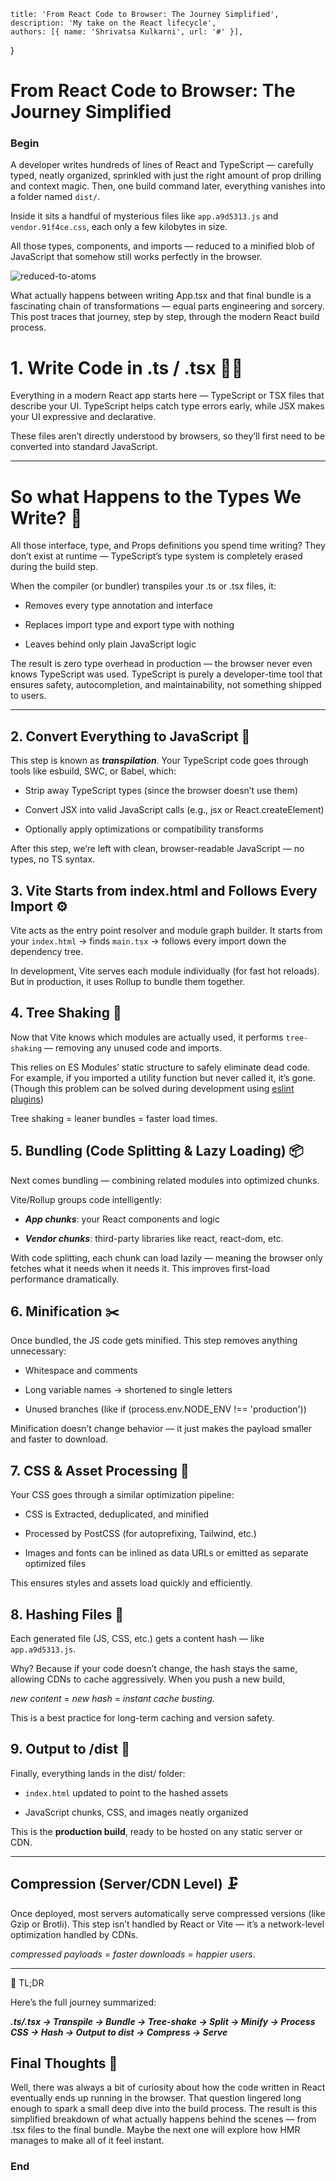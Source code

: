     title: 'From React Code to Browser: The Journey Simplified',
    description: 'My take on the React lifecycle',
    authors: [{ name: 'Shrivatsa Kulkarni', url: '#' }],
}

# From React Code to Browser: The Journey Simplified

### Begin

A developer writes hundreds of lines of React and TypeScript — carefully typed, neatly organized, sprinkled with just the right amount of prop drilling and context magic.
Then, one build command later, everything vanishes into a folder named `dist/`.

Inside it sits a handful of mysterious files like `app.a9d5313.js` and `vendor.91f4ce.css`, each only a few kilobytes in size.

All those types, components, and imports — reduced to a minified blob of JavaScript that somehow still works perfectly in the browser.

![reduced-to-atoms](https://preview.redd.it/z0qllfetn9161.png?width=640&crop=smart&auto=webp&s=7629d4de707f8908867a5a6a40fb391029bb6734)

What actually happens between writing App.tsx and that final bundle is a fascinating chain of transformations — equal parts engineering and sorcery.
This post traces that journey, step by step, through the modern React build process.

# **1. Write Code in .ts / .tsx 🧑‍💻**

Everything in a modern React app starts here — TypeScript or TSX files that describe your UI.
TypeScript helps catch type errors early, while JSX makes your UI expressive and declarative.

These files aren’t directly understood by browsers, so they’ll first need to be converted into standard JavaScript.

---

# **So what Happens to the Types We Write? 🧩**

All those interface, type, and Props definitions you spend time writing?
They don’t exist at runtime — TypeScript’s type system is completely erased during the build step.

When the compiler (or bundler) transpiles your .ts or .tsx files, it:

- Removes every type annotation and interface

- Replaces import type and export type with nothing

- Leaves behind only plain JavaScript logic

The result is zero type overhead in production — the browser never even knows TypeScript was used.
TypeScript is purely a developer-time tool that ensures safety, autocompletion, and maintainability, not something shipped to users.

---

## **2. Convert Everything to JavaScript 🔁**

This step is known as ***transpilation***.
Your TypeScript code goes through tools like esbuild, SWC, or Babel, which:

- Strip away TypeScript types (since the browser doesn’t use them)

- Convert JSX into valid JavaScript calls (e.g., jsx or React.createElement)

- Optionally apply optimizations or compatibility transforms

After this step, we’re left with clean, browser-readable JavaScript — no types, no TS syntax.


## **3. Vite Starts from index.html and Follows Every Import ⚙️**

Vite acts as the entry point resolver and module graph builder.
It starts from your `index.html` → finds `main.tsx` → follows every import down the dependency tree.

In development, Vite serves each module individually (for fast hot reloads).
But in production, it uses Rollup to bundle them together.

## **4. Tree Shaking 🌳**

Now that Vite knows which modules are actually used, it performs `tree-shaking` — removing any unused code and imports.

This relies on ES Modules’ static structure to safely eliminate dead code.
For example, if you imported a utility function but never called it, it’s gone.
(Though this problem can be solved during development using [eslint plugins](https://www.npmjs.com/package/eslint-plugin-unused-imports))

Tree shaking = leaner bundles = faster load times.

## **5. Bundling (Code Splitting & Lazy Loading) 📦**

Next comes bundling — combining related modules into optimized chunks.

Vite/Rollup groups code intelligently:

- ***App chunks***: your React components and logic

- ***Vendor chunks***: third-party libraries like react, react-dom, etc.

With code splitting, each chunk can load lazily — meaning the browser only fetches what it needs when it needs it.
This improves first-load performance dramatically.

## **6. Minification ✂️**

Once bundled, the JS code gets minified.
This step removes anything unnecessary:

- Whitespace and comments

- Long variable names → shortened to single letters

- Unused branches (like if (process.env.NODE_ENV !== 'production'))

Minification doesn’t change behavior — it just makes the payload smaller and faster to download.

## **7. CSS & Asset Processing 🎨**

Your CSS goes through a similar optimization pipeline:

- CSS is Extracted, deduplicated, and minified

- Processed by PostCSS (for autoprefixing, Tailwind, etc.)

- Images and fonts can be inlined as data URLs or emitted as separate optimized files

This ensures styles and assets load quickly and efficiently.

## **8. Hashing Files 🧩**

Each generated file (JS, CSS, etc.) gets a content hash — like `app.a9d5313.js`.

Why?
Because if your code doesn’t change, the hash stays the same, allowing CDNs to cache aggressively.
When you push a new build,

*new content* = *new hash* = *instant cache busting*.

This is a best practice for long-term caching and version safety.

## **9. Output to /dist 🚀**

Finally, everything lands in the dist/ folder:

- `index.html` updated to point to the hashed assets

- JavaScript chunks, CSS, and images neatly organized

This is the **production build**, ready to be hosted on any static server or CDN.

---

## **Compression (Server/CDN Level) 🗜️**

Once deployed, most servers automatically serve compressed versions (like Gzip or Brotli).
This step isn’t handled by React or Vite — it’s a network-level optimization handled by CDNs.

*compressed payloads* = *faster downloads* = *happier users*.

---

🧠 TL;DR

Here’s the full journey summarized:


***.ts/.tsx → Transpile → Bundle → Tree-shake → Split → Minify → Process CSS → Hash → Output to dist → Compress → Serve***

## **Final Thoughts 💬**

Well, there was always a bit of curiosity about how the code written in React eventually ends up running in the browser. That question lingered long enough to spark a small deep dive into the build process. The result is this simplified breakdown of what actually happens behind the scenes — from .tsx files to the final bundle.
Maybe the next one will explore how HMR manages to make all of it feel instant.

### End
